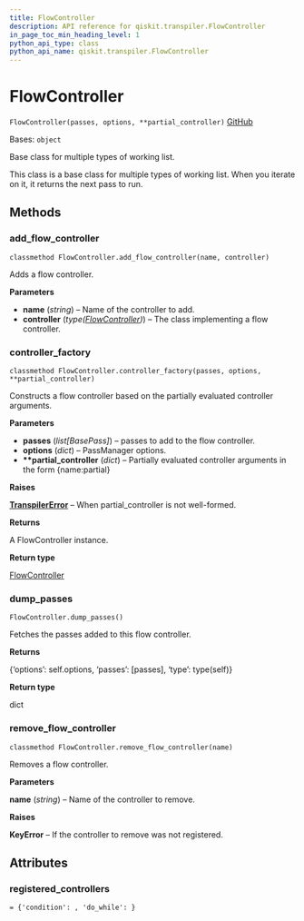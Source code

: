 ```yaml
---
title: FlowController
description: API reference for qiskit.transpiler.FlowController
in_page_toc_min_heading_level: 1
python_api_type: class
python_api_name: qiskit.transpiler.FlowController
---
```


# FlowController

<span id="qiskit.transpiler.FlowController" />

`FlowController(passes, options, **partial_controller)` [GitHub](https://github.com/qiskit/qiskit/tree/stable/0.20/qiskit/transpiler/runningpassmanager.py "view source code")

Bases: `object`

Base class for multiple types of working list.

This class is a base class for multiple types of working list. When you iterate on it, it returns the next pass to run.

## Methods

### add\_flow\_controller

<span id="qiskit.transpiler.FlowController.add_flow_controller" />

`classmethod FlowController.add_flow_controller(name, controller)`

Adds a flow controller.

**Parameters**

*   **name** (*string*) – Name of the controller to add.
*   **controller** (*type(*[*FlowController*](qiskit.transpiler.FlowController "qiskit.transpiler.FlowController")*)*) – The class implementing a flow controller.

### controller\_factory

<span id="qiskit.transpiler.FlowController.controller_factory" />

`classmethod FlowController.controller_factory(passes, options, **partial_controller)`

Constructs a flow controller based on the partially evaluated controller arguments.

**Parameters**

*   **passes** (*list\[BasePass]*) – passes to add to the flow controller.
*   **options** (*dict*) – PassManager options.
*   **\*\*partial\_controller** (*dict*) – Partially evaluated controller arguments in the form \{name:partial}

**Raises**

[**TranspilerError**](qiskit.transpiler.TranspilerError "qiskit.transpiler.TranspilerError") – When partial\_controller is not well-formed.

**Returns**

A FlowController instance.

**Return type**

[FlowController](qiskit.transpiler.FlowController "qiskit.transpiler.FlowController")

### dump\_passes

<span id="qiskit.transpiler.FlowController.dump_passes" />

`FlowController.dump_passes()`

Fetches the passes added to this flow controller.

**Returns**

\{‘options’: self.options, ‘passes’: \[passes], ‘type’: type(self)}

**Return type**

dict

### remove\_flow\_controller

<span id="qiskit.transpiler.FlowController.remove_flow_controller" />

`classmethod FlowController.remove_flow_controller(name)`

Removes a flow controller.

**Parameters**

**name** (*string*) – Name of the controller to remove.

**Raises**

**KeyError** – If the controller to remove was not registered.

## Attributes

<span id="qiskit.transpiler.FlowController.registered_controllers" />

### registered\_controllers

`= {'condition': , 'do_while': }`

